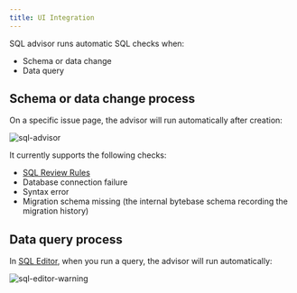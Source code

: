 ```yaml
---
title: UI Integration
---
```


<TutorialBlock url="/docs/tutorials/sql-review-gui" title="SQL Review with Bytebase GUI" />

SQL advisor runs automatic SQL checks when:

- Schema or data change
- Data query

## Schema or data change process

On a specific issue page, the advisor will run automatically after creation:

![sql-advisor](/content/docs/sql-review/schema-review-engine-mysql-use-innodb.webp)

It currently supports the following checks:

- [SQL Review Rules](/docs/sql-review/review-policy)
- Database connection failure
- Syntax error
- Migration schema missing (the internal bytebase schema recording the migration history)

## Data query process

In [SQL Editor](/docs/sql-editor/overview), when you run a query, the advisor will run automatically:

![sql-editor-warning](/content/docs/sql-review/sql-review-sql-editor-warning.webp)
